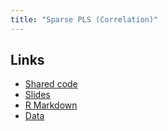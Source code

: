 ```yaml
---
title: "Sparse PLS (Correlation)"
---
```


## Links

  * [Shared code](https://docs.google.com/document/d/1r6d6LNm5QZmlMsBdban5cMtH43wHc6k5KKmvIZLJxG8/edit?usp=sharing)
  * [Slides](../material/)
  * [R Markdown](../material/)
  * [Data](../data/)